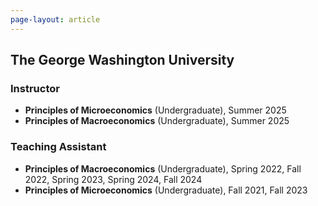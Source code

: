 ```yaml
---
page-layout: article
---
```


## The George Washington University

### Instructor
- **Principles of Microeconomics** (Undergraduate), Summer 2025  
- **Principles of Macroeconomics** (Undergraduate), Summer 2025  

### Teaching Assistant
- **Principles of Macroeconomics** (Undergraduate), Spring 2022, Fall 2022, Spring 2023, Spring 2024, Fall 2024  
- **Principles of Microeconomics** (Undergraduate), Fall 2021, Fall 2023  



